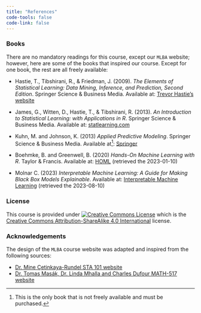 ```yaml
---
title: "References"
code-tools: false
code-link: false
---
```


### Books
There are no mandatory readings for this course, except our `MLBA` website; however, here are some of the books that inspired our course. Except for one book, the rest are all freely available:

- Hastie, T., Tibshirani, R., & Friedman, J. (2009). *The Elements of Statistical Learning: Data Mining, Inference, and Prediction, Second Edition*. Springer Science & Business Media. Available at: [Trevor Hastie's website](https://hastie.su.domains/Papers/ESLII.pdf)

- James, G., Witten, D., Hastie, T., & Tibshirani, R. (2013). *An Introduction to Statistical Learning: with Applications in R*. Springer Science & Business Media. Available at: [statlearning.com](https://www.statlearning.com/)

- Kuhn, M. and Johnson, K. (2013) *Applied Predictive Modeling*. Springer Science & Business Media. Available at[^1]: [Springer](https://link.springer.com/book/10.1007/978-1-4614-6849-3)

[^1]: This is the only book that is not freely available and must be purchased.

- Boehmke, B. and Greenwell, B. (2020) *Hands-On Machine Learning with R*. Taylor & Francis. Available at: [HOML](https://bradleyboehmke.github.io/HOML/) (retrieved the 2023-01-10)

- Molnar C. (2023) *Interpretable Machine Learning: A Guide for Making Black Box Models Explainable*. Available at: [Interpretable Machine Learning](https://christophm.github.io/interpretable-ml-book/) (retrieved the 2023-08-10)


### License

This course is provided under [![Creative Commons License](https://licensebuttons.net/l/by-sa/4.0/88x31.png){alt="Creative Commons License"}](https://creativecommons.org/licenses/by-sa/4.0/)\ which is the [Creative Commons Attribution-ShareAlike 4.0 International](https://creativecommons.org/licenses/by-sa/4.0/) license.

### Acknowledgements
The design  of the `MLBA` course website was adapted and inspired from the following sources:

- [Dr. Mine Çetinkaya-Rundel STA 101 website](https://sta101-f23.github.io/course-overview.html)
- [Dr. Tomas Masák, Dr. Linda Mhalla and Charles Dufour MATH-517 website](https://math-517.github.io/math_517_website/)
